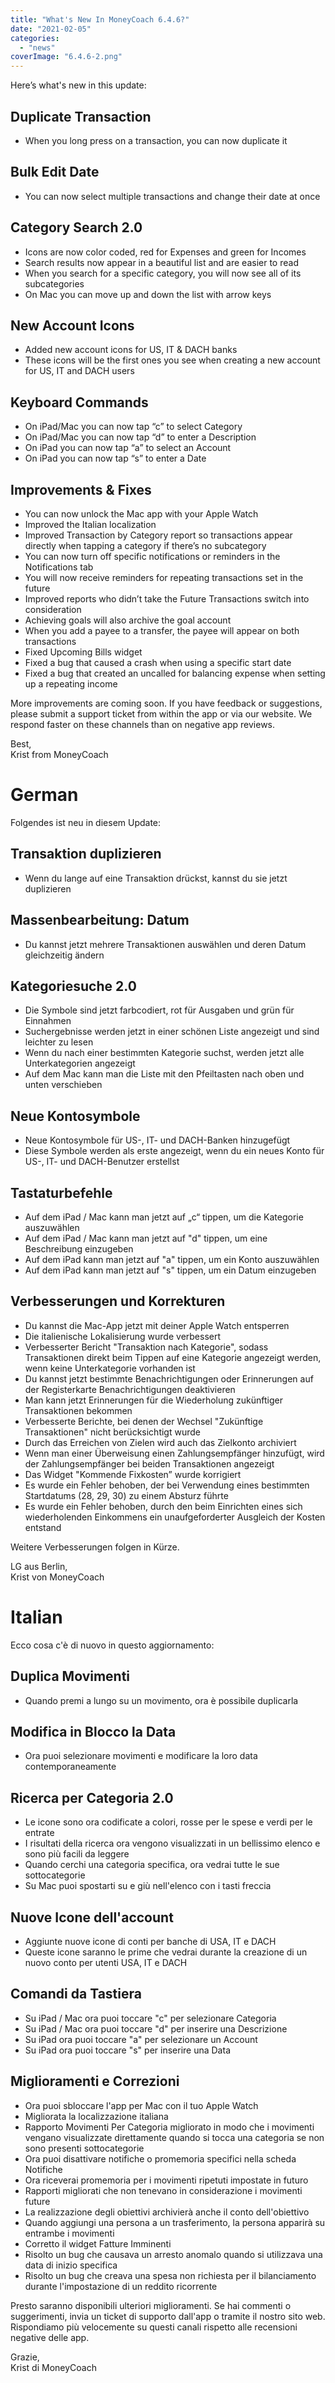 ```yaml
---
title: "What's New In MoneyCoach 6.4.6?"
date: "2021-02-05"
categories: 
  - "news"
coverImage: "6.4.6-2.png"
---
```


Here’s what's new in this update:

## Duplicate Transaction

- When you long press on a transaction, you can now duplicate it

## Bulk Edit Date

- You can now select multiple transactions and change their date at once

## Category Search 2.0

- Icons are now color coded, red for Expenses and green for Incomes
- Search results now appear in a beautiful list and are easier to read
- When you search for a specific category, you will now see all of its subcategories
- On Mac you can move up and down the list with arrow keys

## New Account Icons

- Added new account icons for US, IT & DACH banks
- These icons will be the first ones you see when creating a new account for US, IT and DACH users

## Keyboard Commands

- On iPad/Mac you can now tap “c” to select Category
- On iPad/Mac you can now tap “d” to enter a Description
- On iPad you can now tap “a” to select an Account
- On iPad you can now tap “s” to enter a Date

## Improvements & Fixes

- You can now unlock the Mac app with your Apple Watch
- Improved the Italian localization
- Improved Transaction by Category report so transactions appear directly when tapping a category if there’s no subcategory
- You can now turn off specific notifications or reminders in the Notifications tab
- You will now receive reminders for repeating transactions set in the future
- Improved reports who didn’t take the Future Transactions switch into consideration
- Achieving goals will also archive the goal account
- When you add a payee to a transfer, the payee will appear on both transactions
- Fixed Upcoming Bills widget
- Fixed a bug that caused a crash when using a specific start date
- Fixed a bug that created an uncalled for balancing expense when setting up a repeating income

More improvements are coming soon. If you have feedback or suggestions, please submit a support ticket from within the app or via our website. We respond faster on these channels than on negative app reviews.

Best,  
Krist from MoneyCoach

# German

Folgendes ist neu in diesem Update:

## Transaktion duplizieren

- Wenn du lange auf eine Transaktion drückst, kannst du sie jetzt duplizieren

## Massenbearbeitung: Datum

- Du kannst jetzt mehrere Transaktionen auswählen und deren Datum gleichzeitig ändern

## Kategoriesuche 2.0

- Die Symbole sind jetzt farbcodiert, rot für Ausgaben und grün für Einnahmen
- Suchergebnisse werden jetzt in einer schönen Liste angezeigt und sind leichter zu lesen
- Wenn du nach einer bestimmten Kategorie suchst, werden jetzt alle Unterkategorien angezeigt
- Auf dem Mac kann man die Liste mit den Pfeiltasten nach oben und unten verschieben

## Neue Kontosymbole

- Neue Kontosymbole für US-, IT- und DACH-Banken hinzugefügt
- Diese Symbole werden als erste angezeigt, wenn du ein neues Konto für US-, IT- und DACH-Benutzer erstellst

## Tastaturbefehle

- Auf dem iPad / Mac kann man jetzt auf „c“ tippen, um die Kategorie auszuwählen
- Auf dem iPad / Mac kann man jetzt auf "d" tippen, um eine Beschreibung einzugeben
- Auf dem iPad kann man jetzt auf "a" tippen, um ein Konto auszuwählen
- Auf dem iPad kann man jetzt auf "s" tippen, um ein Datum einzugeben

## Verbesserungen und Korrekturen

- Du kannst die Mac-App jetzt mit deiner Apple Watch entsperren
- Die italienische Lokalisierung wurde verbessert
- Verbesserter Bericht "Transaktion nach Kategorie", sodass Transaktionen direkt beim Tippen auf eine Kategorie angezeigt werden, wenn keine Unterkategorie vorhanden ist
- Du kannst jetzt bestimmte Benachrichtigungen oder Erinnerungen auf der Registerkarte Benachrichtigungen deaktivieren
- Man kann jetzt Erinnerungen für die Wiederholung zukünftiger Transaktionen bekommen
- Verbesserte Berichte, bei denen der Wechsel "Zukünftige Transaktionen" nicht berücksichtigt wurde
- Durch das Erreichen von Zielen wird auch das Zielkonto archiviert
- Wenn man einer Überweisung einen Zahlungsempfänger hinzufügt, wird der Zahlungsempfänger bei beiden Transaktionen angezeigt
- Das Widget "Kommende Fixkosten” wurde korrigiert
- Es wurde ein Fehler behoben, der bei Verwendung eines bestimmten Startdatums (28, 29, 30) zu einem Absturz führte
- Es wurde ein Fehler behoben, durch den beim Einrichten eines sich wiederholenden Einkommens ein unaufgeforderter Ausgleich der Kosten entstand

Weitere Verbesserungen folgen in Kürze. 

LG aus Berlin,  
Krist von MoneyCoach

# Italian

Ecco cosa c'è di nuovo in questo aggiornamento:

## Duplica Movimenti

- Quando premi a lungo su un movimento, ora è possibile duplicarla

## Modifica in Blocco la Data

- Ora puoi selezionare movimenti e modificare la loro data contemporaneamente

## Ricerca per Categoria 2.0

- Le icone sono ora codificate a colori, rosse per le spese e verdi per le entrate
- I risultati della ricerca ora vengono visualizzati in un bellissimo elenco e sono più facili da leggere
- Quando cerchi una categoria specifica, ora vedrai tutte le sue sottocategorie
- Su Mac puoi spostarti su e giù nell'elenco con i tasti freccia

## Nuove Icone dell'account

- Aggiunte nuove icone di conti per banche di USA, IT e DACH
- Queste icone saranno le prime che vedrai durante la creazione di un nuovo conto per utenti USA, IT e DACH

## Comandi da Tastiera

- Su iPad / Mac ora puoi toccare "c" per selezionare Categoria
- Su iPad / Mac ora puoi toccare "d" per inserire una Descrizione
- Su iPad ora puoi toccare "a" per selezionare un Account
- Su iPad ora puoi toccare "s" per inserire una Data

## Miglioramenti e Correzioni

- Ora puoi sbloccare l'app per Mac con il tuo Apple Watch
- Migliorata la localizzazione italiana
- Rapporto Movimenti Per Categoria migliorato in modo che i movimenti vengano visualizzate direttamente quando si tocca una categoria se non sono presenti sottocategorie
- Ora puoi disattivare notifiche o promemoria specifici nella scheda Notifiche
- Ora riceverai promemoria per i movimenti ripetuti impostate in futuro
- Rapporti migliorati che non tenevano in considerazione i movimenti future
- La realizzazione degli obiettivi archivierà anche il conto dell'obiettivo
- Quando aggiungi una persona a un trasferimento, la persona apparirà su entrambe i movimenti
- Corretto il widget Fatture Imminenti
- Risolto un bug che causava un arresto anomalo quando si utilizzava una data di inizio specifica
- Risolto un bug che creava una spesa non richiesta per il bilanciamento durante l'impostazione di un reddito ricorrente

Presto saranno disponibili ulteriori miglioramenti. Se hai commenti o suggerimenti, invia un ticket di supporto dall'app o tramite il nostro sito web. Rispondiamo più velocemente su questi canali rispetto alle recensioni negative delle app.

Grazie,  
Krist di MoneyCoach
